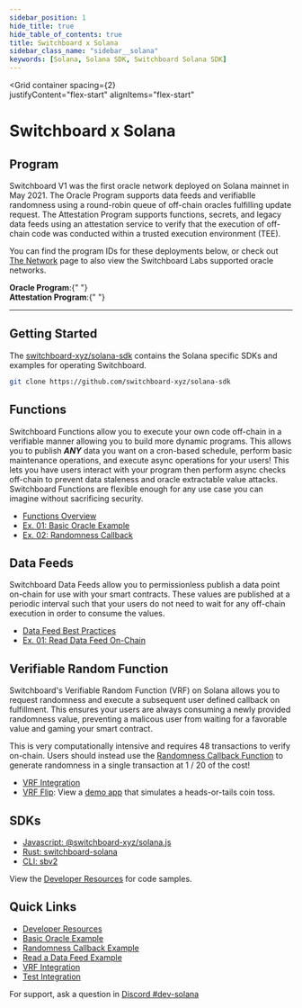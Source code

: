 ```yaml
---
sidebar_position: 1
hide_title: true
hide_table_of_contents: true
title: Switchboard x Solana
sidebar_class_name: "sidebar__solana"
keywords: [Solana, Solana SDK, Switchboard Solana SDK]
---
```



<Grid 
  container 
  spacing={2}   
  justifyContent="flex-start"
  alignItems="flex-start"
>
  <Grid xs={12}>
    <div style={{ textAlign: "center" }}>
      <h1>Switchboard x Solana</h1>
    </div>
  </Grid>
  <Grid item xs={9}>

## Program

Switchboard V1 was the first oracle network deployed on Solana mainnet in
May 2021. The Oracle Program supports data feeds and verifiablle randomness
using a round-robin queue of off-chain oracles fulfilling update request. The
Attestation Program supports functions, secrets, and legacy data feeds using an
attestation service to verify that the execution of off-chain code was conducted
within a trusted execution environment (TEE).

You can find the program IDs for these deployments below, or check out
[The Network](/network) page to also view the Switchboard Labs supported oracle
networks.

<div>
  <strong>Oracle Program</strong>:{" "}
  <AddressButton address="SW1TCH7qEPTdLsDHRgPuMQjbQxKdH2aBStViMFnt64f" />
</div>

<div>
  <strong>Attestation Program</strong>:{" "}
  <AddressButton address="sbattyXrzedoNATfc4L31wC9Mhxsi1BmFhTiN8gDshx" />
</div>

<hr />

## Getting Started

The [switchboard-xyz/solana-sdk](https://github.com/switchboard-xyz/solana-sdk)
contains the Solana specific SDKs and examples for operating Switchboard.

```bash
git clone https://github.com/switchboard-xyz/solana-sdk
```

## Functions

Switchboard Functions allow you to execute your own code off-chain in a
verifiable manner allowing you to build more dynamic programs. This allows you
to publish **_ANY_** data you want on a cron-based schedule, perform basic
maintenance operations, and execute async operations for your users! This lets
you have users interact with your program then perform async checks off-chain to
prevent data staleness and oracle extractable value attacks. Switchboard
Functions are flexible enough for any use case you can imagine without
sacrificing security.

- [Functions Overview](/solana/functions)
- [Ex. 01: Basic Oracle Example](/solana/functions/examples/basic-oracle-example)
- [Ex. 02: Randomness Callback](/solana/functions/examples/randomness-callback)

## Data Feeds

Switchboard Data Feeds allow you to permissionless publish a data point on-chain
for use with your smart contracts. These values are published at a periodic
interval such that your users do not need to wait for any off-chain execution in
order to consume the values.

- [Data Feed Best Practices](guides/feeds/best-practices)
- [Ex. 01: Read Data Feed On-Chain](/solana/feeds/examples/read-data-feed)

## Verifiable Random Function

Switchboard's Verifiable Random Function (VRF) on Solana allows you to request
randomness and execute a subsequent user defined callback on fulfillment. This
ensures your users are always consuming a newly provided randomness value,
preventing a malicous user from waiting for a favorable value and gaming your
smart contract.

This is very computationally intensive and requires 48 transactions to verify
on-chain. Users should instead use the
[Randomness Callback Function](/solana/functions/examples/randomness-callback)
to generate randomness in a single transaction at <span>1 / 20</span> of the
cost!

- [VRF Integration](/solana/vrf)
- [VRF Flip](https://github.com/switchboard-xyz/vrf-flip): View a
  [demo app](https://vrf-demo.switchboard.xyz/) that simulates a heads-or-tails
  coin toss.

</Grid>
<Grid item xs={3}>

## SDKs

- <span class="heading_icon__javascript">
    <a href="/api/solana.js">Javascript: @switchboard-xyz/solana.js</a>
  </span>
- <span class="heading_icon__rust">
    <a href="https://docs.rs/switchboard-solana">Rust: switchboard-solana</a>
  </span>
- <span class="heading_icon__terminal">
    <a href="/api/cli">CLI: sbv2</a>
  </span>

View the [Developer Resources](/solana/dev) for code samples.

## Quick Links

- [Developer Resources](/solana/dev)
- [Basic Oracle Example](/solana/functions/examples/basic-oracle-example)
- [Randomness Callback Example](/solana/functions/examples/randomness-callback)
- [Read a Data Feed Example](/solana/feeds/examples/read-data-feed)
- [VRF Integration](/solana/vrf)
- [Test Integration](/solana/test-integration)

For support, ask a question in
[Discord #dev-solana](https://discord.com/channels/841525135311634443/984343400377647144)

</Grid>
</Grid>
